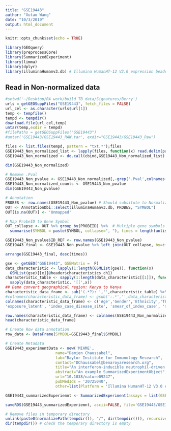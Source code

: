 ```yaml
---
title: "GSE19443"
author: "Xutao Wang"
date: "10/3/2019"
output: html_document
---
```


```r
knitr::opts_chunk$set(echo = TRUE)
```

```r
library(GEOquery)
library(preprocessCore)
library(SummarizedExperiment)
library(limma)
library(dplyr)
library(illuminaHumanv3.db) # Illumina HumanHT-12 V3.0 expression beadchip
```

## Read in Non-normalized data
```r
#setwd('~/Desktop/RA work/build_TB_data/Signatures/Berry')
urls = getGEOSuppFiles("GSE19443", fetch_files = FALSE)
url_cel <- as.character(urls$url[1])
temp <- tempfile()
tempd <- tempdir()
download.file(url_cel,temp)
untar(temp,exdir = tempd)
#filePaths = getGEOSuppFiles("GSE19443")
#untar('GSE19443/GSE19443_RAW.tar', exdir="GSE19443/GSE19443_Raw")

files <- list.files(tempd, pattern = "txt.*");files
GSE19443_Non_normalized_list <- lapply(files, function(x) read.delim(paste0(tempd,'/',x), row.names=1, header=TRUE, col.names = c(gsub('_.*','',x),paste0(gsub('_.*','',x),'.Pval'))))
GSE19443_Non_normalized <- do.call(cbind,GSE19443_Non_normalized_list)

dim(GSE19443_Non_normalized)

```

```r
# Remove .Pval
GSE19443_Non_pvalue <- GSE19443_Non_normalized[,-grep('.Pval',colnames(GSE19443_Non_normalized))]
GSE19443_Non_normalized_counts <- GSE19443_Non_pvalue
dim(GSE19443_Non_pvalue)
```

```r
# Annotation
PROBES <- row.names(GSE19443_Non_pvalue) # Should subsitute to Normalized file???
OUT <- AnnotationDbi::select(illuminaHumanv3.db, PROBES, "SYMBOL")
OUT[is.na(OUT)] <- 'Unmapped'

# Map ProbeID to Gene Symbol 
OUT_collapse <- OUT %>% group_by(PROBEID) %>%  # Multiple gene symbols map to the same ProbeID
  summarise(SYMBOL = paste(SYMBOL, collapse=", "), times = length(unlist(strsplit(SYMBOL, ",")))) 

GSE19443_Non_pvalue$ID_REF <- row.names(GSE19443_Non_pvalue)
GSE19443_final <- GSE19443_Non_pvalue %>% left_join(OUT_collapse, by=c('ID_REF'="PROBEID")) %>% as_tibble()

arrange(GSE19443_final, desc(times))
```

```r
gse <- getGEO("GSE19443", GSEMatrix =  F)
data_characteristic <- lapply(1:length(GSMList(gse)), function(x)  
  GSMList(gse)[[x]]@header$characteristics_ch1)
characteristic_table <- sapply(1:length(data_characteristic[[1]]), function(x) 
  sapply(data_characteristic, '[[',x)) 
## Demo convert geographical region: Kenya to Kenya
characteristic_data_frame <- sub('(.*?): ','',characteristic_table) %>% DataFrame()
#colnames(characteristic_data_frame) <- gsub(':.*','',data_characteristic[[1]])
colnames(characteristic_data_frame) <- c('Age','Gender','Ethnicity','TBStatus','GeographicalRegion','BcgVaccinated','BirthRegion','TST',
'exposure_latent', 'index_case_disease_site', 'smear_of_index_case', 'modal_x_ray_grade','SputumSmearStatus','sputum_culture', 'bal_smear', 'bal_culture','isolate_sensitivity')

row.names(characteristic_data_frame) <- colnames(GSE19443_Non_normalized_counts)
head(characteristic_data_frame)
```

```r
# Create Row data annotation
row_data <- DataFrame(SYMBOL=GSE19443_final$SYMBOL)

# Create Metadata
GSE19443_experimentData <- new('MIAME',
                      name="Damien Chaussabel",
                      lab="Baylor Institute for Immunology Research",
                      contact="DChaussabel@benaroyaresearch.org",
                      title="An interferon-inducible neutrophil-driven blood transcriptional signature in human tuberculosis",
                      abstract="An example SummarizedExperimentObject",
                      url="10.1038/nature09247",
                      pubMedIds = '20725040',
                      other=list(Platform = 'Illumina HumanHT-12 V3.0 expression beadchip'))

GSE19443_summarizedExperiemnt <- SummarizedExperiment(assays = list(GSEGSE19443_Non_normalized_counts= as.matrix(GSE19443_Non_normalized_counts)), colData = characteristic_data_frame, rowData = row_data, metadata = list(GSE19443_experimentData)); GSE19443_summarizedExperiemnt

```

```r
saveRDS(GSE19443_summarizedExperiemnt, ascii=FALSE, file='GSE19443/GSE19443_summarizedExperiemnt.RDS')

# Remove files in temporary directory
unlink(paste0(normalizePath(tempdir()), "/", dir(tempdir())), recursive = TRUE)
dir(tempdir()) # check the temporary directory is empty
```
